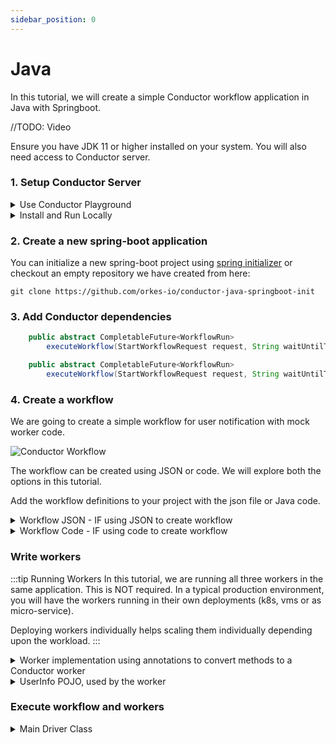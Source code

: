 ```yaml
---
sidebar_position: 0
---
```


# Java
In this tutorial, we will create a simple Conductor workflow application in Java with Springboot.

//TODO: Video

Ensure you have JDK 11 or higher installed on your system.  You will also need access to Conductor server.
### 1. Setup Conductor Server

<details><summary>Use Conductor Playground</summary>
<p>
https://play.orkes.io is the easiest way to get started and provides fully features enterprise version of Conductor.

Using Playground requires authorization keys which you can generate easily by following the steps below:

1. Login to [https://play.orkes.io/](https://play.orkes.io/)
2. Navigate to __Applications__ from the left menu
3. Click __Create Application__ button to create a new application, give it a name
4. Open the newly created application
5. Click __Create Access Key__ to create the KEY and SECRET.  A dialog box opens with newly generated Key and Secret.
6. __Important__: Copy and store the Key and Secret in a safe location.  The secret is NEVER displayed again.

#### Setup environment variables
```shell
export KEY=<Your KEY>
export SECRET=<Your SECRET>
export CONDUCTOR_SERVER_URL=https://play.orkes.io/api
```
</p>
</details>

<details><summary>Install and Run Locally</summary>
<p>

#### Pre-requisites: `Docker`
Run the following command on the Unix, Linux or Mac OSX to download the container and start.
```shell
curl https://raw.githubusercontent.com/orkes-io/orkes-conductor-community/main/scripts/run_local.sh | sh
```

Alternatively, you can also run the container command explicitly:
```shell
docker run --init -p 8080:8080 -p 1234:5000 --mount source=redis,target=/redis \
--mount source=postgres,target=/pgdata orkesio/orkes-conductor-community-standalone:latest
```

#### Setup environment variables
```shell
export CONDUCTOR_SERVER_URL=http://localhost:8080/api
```

</p>
</details>

### 2. Create a new spring-boot application
You can initialize a new spring-boot project using [spring initializer](https://start.spring.io/) or checkout an empty repository we have created from here:
```shell
git clone https://github.com/orkes-io/conductor-java-springboot-init
```
### 3. Add Conductor dependencies
<Tabs>
<TabItem value="Gradle" label="Gradle">

```java
    public abstract CompletableFuture<WorkflowRun>
        executeWorkflow(StartWorkflowRequest request, String waitUntilTask);
```
</TabItem>
<TabItem value="Maven" label="Maven">

```java
    public abstract CompletableFuture<WorkflowRun>
        executeWorkflow(StartWorkflowRequest request, String waitUntilTask);
```
</TabItem>
</Tabs>

### 4. Create a workflow
We are going to create a simple workflow for user notification with mock worker code.

<div style={{width:"30%"}}>

![Conductor Workflow](/img/simple_wf.png)

</div>

The workflow can be created using JSON or code.  We will explore both the options in this tutorial.

Add the workflow definitions to your project with the json file or Java code.

<details><summary>Workflow JSON - IF using JSON to create workflow</summary>
<p>
Create a file named workflow.json inside <code>src/main/resources</code> folder and paste the following:

```json title="workflow.json"
{
  "name": "user_notification",
  "version": 1,
  "tasks": [
    {
      "name": "get_user_info",
      "taskReferenceName": "get_user_info",
      "inputParameters": {
        "userId": "${workflow.input.userId}"
      },
      "type": "SIMPLE"
    },
    {
      "name": "emailorsms",
      "taskReferenceName": "emailorsms",
      "inputParameters": {
        "switchCaseValue": "${workflow.input.notificationPref}"
      },
      "type": "SWITCH",
      "decisionCases": {
        "EMAIL": [
          {
            "name": "send_email",
            "taskReferenceName": "send_email",
            "inputParameters": {
              "email": "${get_user_info.output.email}"
            },
            "type": "SIMPLE"
          }
        ],
        "SMS": [
          {
            "name": "send_sms",
            "taskReferenceName": "send_sms",
            "inputParameters": {
              "phoneNumber": "${get_user_info.output.phoneNumber}"
            },
            "type": "SIMPLE"
          }
        ]
      },
      "defaultCase": [],
      "evaluatorType": "value-param",
      "expression": "switchCaseValue"
    }
  ],
  "inputParameters": [
    "userId",
    "notificationPref"
  ],
  "outputParameters": {},
  "schemaVersion": 2

}
```
</p>

</details>
<details><summary>Workflow Code - IF using code to create workflow</summary>
<p>
Create a new Class <code>Workflow</code> with the following inside a method.
See <a href="workflow.java">Workflow.java</a> for the complete example:

```java title="Workflow.java"

import com.netflix.conductor.sdk.workflow.def.ConductorWorkflow;
import com.netflix.conductor.sdk.workflow.def.tasks.SimpleTask;
import com.netflix.conductor.sdk.workflow.def.tasks.Switch;
import com.netflix.conductor.sdk.workflow.executor.WorkflowExecutor;

public class Workflow {

    private final WorkflowExecutor executor;

    public Workflow(WorkflowExecutor executor) {
        this.executor = executor;
    }

    public ConductorWorkflow<WorkflowInput> createWorkflow() {
        ConductorWorkflow<WorkflowInput> workflow = new ConductorWorkflow<>(executor);
        workflow.setName("user_notification");
        workflow.setVersion(1);

        SimpleTask getUserDetails = new SimpleTask("get_user_info", "get_user_info");
        getUserDetails.input("userId", "${workflow.input.userId}");

        SimpleTask sendEmail = new SimpleTask("send_email", "send_email");
        // get user details user info, which contains the email field
        sendEmail.input("email", "${get_user_info.output.email}");

        SimpleTask sendSMS = new SimpleTask("send_sms", "send_sms");
        // get user details user info, which contains the phone Number field
        sendSMS.input("phoneNumber", "${get_user_info.output.phoneNumber}");

        Switch emailOrSMS = new Switch("emailorsms", "${workflow.input.notificationPref}")
                .switchCase(WorkflowInput.NotificationPreference.EMAIL.name(), sendEmail)
                .switchCase(WorkflowInput.NotificationPreference.SMS.name(), sendSMS);

        workflow.add(getUserDetails);
        workflow.add(emailOrSMS);

        return workflow;

    }
}

```
</p>
</details>


### Write workers
:::tip Running Workers
In this tutorial, we are running all three workers in the same application.  This is NOT required.
In a typical production environment, you will have the workers running in their own deployments (k8s, vms or as micro-service).

Deploying workers individually helps scaling them individually depending upon the workload.
:::

<details><summary>Worker implementation using annotations to convert methods to a Conductor worker</summary>
<p>
Create Worker.java and add the following:

```java title="Workers.java"
import com.netflix.conductor.sdk.workflow.task.InputParam;
import com.netflix.conductor.sdk.workflow.task.WorkerTask;

public class ConductorWorkers {

    @WorkerTask("get_user_info")
    public UserInfo getUserInfo(@InputParam("userId") String userId) {
        UserInfo userInfo =  new UserInfo("User X", userId);
        userInfo.setEmail(userId + "@example.com");
        userInfo.setPhoneNumber("555-555-5555");
        return userInfo;
    }

    @WorkerTask("send_email")
    public void sendEmail(@InputParam("email") String email) {
        System.out.println("Sending email to " + email);
    }

    @WorkerTask("send_sms")
    public void sendSMS(@InputParam("phoneNumber") String phoneNumber) {
        System.out.println("Sending sms to " + phoneNumber);
    }
}

```
</p></details>

<details><summary>UserInfo POJO, used by the worker</summary>
<p>
Create UserInfo.java and add the following:

```java
public class UserInfo {

    private String name;

    private String id;

    private String email;

    private String phoneNumber;

    public UserInfo() {}

    public UserInfo(String name, String id) {
        this.name = name;
        this.id = id;
    }

    public String getName() {
        return name;
    }

    public void setName(String name) {
        this.name = name;
    }

    public String getId() {
        return id;
    }

    public void setId(String id) {
        this.id = id;
    }

    public String getEmail() {
        return email;
    }

    public void setEmail(String email) {
        this.email = email;
    }

    public String getPhoneNumber() {
        return phoneNumber;
    }

    public void setPhoneNumber(String phoneNumber) {
        this.phoneNumber = phoneNumber;
    }
}
```
</p>
</details>


### Execute workflow and workers

<details><summary>Main Driver Class</summary>
<p>
Create a new Class <code>Main</code> with the following inside a method.
See <a href="Main.java">Main.java</a> for the complete example:

```java title="Main.java"

import com.google.common.util.concurrent.Uninterruptibles;
import com.netflix.conductor.common.metadata.workflow.StartWorkflowRequest;
import com.netflix.conductor.sdk.workflow.def.ConductorWorkflow;
import com.netflix.conductor.sdk.workflow.executor.WorkflowExecutor;
import io.orkes.conductor.client.ApiClient;
import io.orkes.conductor.client.MetadataClient;
import io.orkes.conductor.client.OrkesClients;
import io.orkes.conductor.client.WorkflowClient;
import io.orkes.samples.quickstart.workers.ConductorWorkers;
import io.orkes.samples.quickstart.workflow.UserNotificationWorkflow;
import io.orkes.samples.quickstart.workflow.WorkflowInput;
import org.apache.commons.lang3.StringUtils;

import java.util.Map;
import java.util.concurrent.TimeUnit;

public class Main {

    public static void main(String[] args) {

        //ApiClient used to communicate to the Conductor Server
        ApiClient apiClient = getApiClient();

        OrkesClients orkesClients = new OrkesClients(apiClient);
        WorkflowClient workflowClient = orkesClients.getWorkflowClient();
        MetadataClient metadataClient = orkesClients.getMetadataClient();

        WorkflowExecutor workflowExecutor = new WorkflowExecutor(orkesClients.getTaskClient(),
                workflowClient, orkesClients.getMetadataClient(), 10);

        //Start the workers
        workflowExecutor.initWorkers(ConductorWorkers.class.getPackageName());


        UserNotificationWorkflow notificationWorkflow = new UserNotificationWorkflow(workflowExecutor);
        ConductorWorkflow<WorkflowInput> conductorWorkflow = notificationWorkflow.createWorkflow();
        metadataClient.registerWorkflowDef(conductorWorkflow.toWorkflowDef());

        StartWorkflowRequest startWorkflowReq = new StartWorkflowRequest()
                .withName(conductorWorkflow.getName())
                .withVersion(conductorWorkflow.getVersion())
                .withInput(Map.of("userId", "userA"));

        String workflowId = workflowClient.startWorkflow(startWorkflowReq);
        String url = getExecutionURL(apiClient, workflowId);

        //Give a couple of seconds for workers to poll and complete the workflow
        Uninterruptibles.sleepUninterruptibly(2, TimeUnit.SECONDS);

        System.out.println();
        System.out.println("=======================================================================================");
        System.out.println("UserNotificationWorkflow Execution Completed");
        System.out.println("UserNotificationWorkflow Id: " + workflowId);
        System.out.println("UserNotificationWorkflow Execution Flow UI: " + url);
        System.out.println("=======================================================================================");

        //Exit
        System.exit(0);

    }

    private static ApiClient getApiClient() {
        String key = System.getenv("KEY");
        String secret = System.getenv("SECRET");
        String conductorServer = System.getenv("CONDUCTOR_SERVER_URL");
        ApiClient apiClient;
        if (conductorServer == null) {
            conductorServer = "http://localhost:8080/api";
        }
        if (StringUtils.isNotBlank(key)) {
            apiClient = new ApiClient(conductorServer, key, secret);
        } else {
            apiClient = new ApiClient(conductorServer);
        }

        return apiClient;
    }

    private static String getExecutionURL(ApiClient apiClient, String workflowId) {
        if(apiClient.getHost().equals("localhost")) {
            return "http://localhost:5000/execution/" + workflowId;
        }
        return apiClient.getBasePath().replaceAll("api", "execution") + "/" + workflowId;
    }

}

```
</p>
</details>

